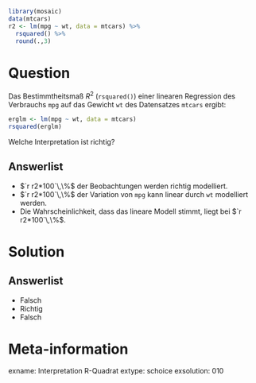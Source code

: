```r
library(mosaic)
data(mtcars)
r2 <- lm(mpg ~ wt, data = mtcars) %>%
  rsquared() %>%
  round(.,3)
```

Question
========

Das Bestimmtheitsmaß $R^2$ (`rsquared()`) einer linearen Regression des Verbrauchs `mpg` auf das Gewicht `wt` des Datensatzes `mtcars` ergibt:

```r
erglm <- lm(mpg ~ wt, data = mtcars)
rsquared(erglm)
```

Welche Interpretation ist richtig?

Answerlist
----------
* $`r r2*100`\,\%$ der Beobachtungen werden richtig modelliert.
* $`r r2*100`\,\%$ der Variation von `mpg` kann linear durch `wt` modelliert werden.
* Die Wahrscheinlichkeit, dass das lineare Modell stimmt, liegt bei $`r r2*100`\,\%$.




Solution
========

Answerlist
----------

* Falsch
* Richtig
* Falsch

Meta-information
================
exname: Interpretation R-Quadrat
extype: schoice
exsolution: 010